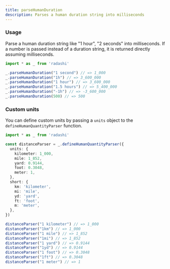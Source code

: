 ```yaml
---
title: parseHumanDuration
description: Parses a human duration string into milliseconds
---
```


### Usage

Parse a human duration string like "1 hour", "2 seconds" into milliseconds.
If a number is passed instead of a duration string, it is returned directly assuming milliseconds.

```ts
import * as _ from 'radashi'

_.parseHumanDuration("1 second") // => 1_000
_.parseHumanDuration("1h") // => 3_600_000
_.parseHumanDuration("1 hour") // => 3_600_000
_.parseHumanDuration("1.5 hours") // => 5_400_000
_.parseHumanDuration("-1h") // => -3_600_000
_.parseHumanDuration(500) // => 500
```

### Custom units

You can define custom units by passing a `units` object to the `defineHumanQuantityParser` function.

```ts
import * as _ from 'radashi'

const distanceParser = _.defineHumanQuantityParser({
  units: {
    kilometer: 1_000,
    mile: 1_852,
    yard: 0.9144,
    foot: 0.3048,
    meter: 1,
  },
  short: {
    km: 'kilometer',
    mi: 'mile',
    yd: 'yard',
    ft: 'foot',
    m: 'meter',
  },
})

distanceParser("1 kilometer") // => 1_000
distanceParser("1km") // => 1_000
distanceParser("1 mile") // => 1_852
distanceParser("1mi") // => 1_852
distanceParser("1 yard") // => 0.9144
distanceParser("1yd") // => 0.9144
distanceParser("1 foot") // => 0.3048
distanceParser("1ft") // => 0.3048
distanceParser("1 meter") // => 1
```
